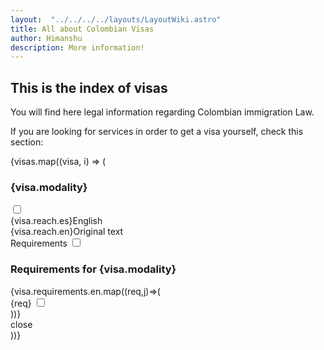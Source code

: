 ```yaml
---
layout:  "../../../../layouts/LayoutWiki.astro"
title: All about Colombian Visas
author: Himanshu
description: More information!
---
```


## This is the index of visas
You will find here legal information regarding Colombian immigration Law.

If you are looking for services in order to get a visa yourself, check this section:
<div class="">
        {visas.map((visa, i) => (
            <div class="card bg-base-200 shadow-lg m-3 p-4">
                <h3 class="text-center">{visa.modality}</h3>
                <label class="swap">
                    <input type="checkbox" />
                    <div class="swap-on">{visa.reach.es}<span class="ml-2 badge">English</span></div>
                    <div class="swap-off">{visa.reach.en}<span class="ml-2 badge">Original text</span></div>
                </label>
                <label for={`my-modal-${i}`} class="btn">Requirements</label>
                <input type="checkbox" id={`my-modal-${i}`} class="modal-toggle" />
                <div class="modal">
                <div class="modal-box">
                    <h3 class="font-bold text-lg">Requirements for {visa.modality}</h3>
                    {visa.requirements.en.map((req,j)=>(
                        <div class="form-control">
                            <label class="label cursor-pointer">
                                <span class="label-text"><label for={`my-modal-${j+1}`} class="link">{req}</label></span> 
                                <input type="checkbox" id={Math.random()*10} class="checkbox checkbox-primary" />
                            </label>
                        </div>
                    ))}
                    <div class="modal-action">
                    <label for={`my-modal-${i}`} class="btn">close</label>
                    </div>
                </div>
                </div>
            </div>
        ))}
</div>
